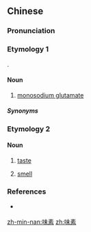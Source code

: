 ==Chinese==
{{zh-forms}}

===Pronunciation===
{{zh-pron
|m=wèisù
|h=pfs=mi-su
|md=ê-só
|mn=bī-sò͘
|mn-t=bhi7 sou3
|cat=n
}}

===Etymology 1===
{{bor|zh|ja|-}} {{ja-r|味の素|あじのもと}}. {{rfv-etymology|zh}}

====Noun====
{{zh-noun}}

# {{lb|zh|chiefly|Hakka|Min Dong|Zhangzhou|&|Taiwan|_|Hokkien}} [[monosodium glutamate]]

=====Synonyms=====
{{zh-dial|味精}}

===Etymology 2===

====Noun====
{{zh-noun}}

# {{lb|zh|Jin|Min Nan|Min Zhong|Puxian|_|Min}} [[taste]]
# {{lb|zh|dialectal|_|Mandarin|Jin|Xiamen|&|Quanzhou|_|Hokkien|Teochew}} [[smell]]

===References===
* {{qualifier|Min Nan}} {{thcwd|3741}}

[[zh-min-nan:味素]]
[[zh:味素]]